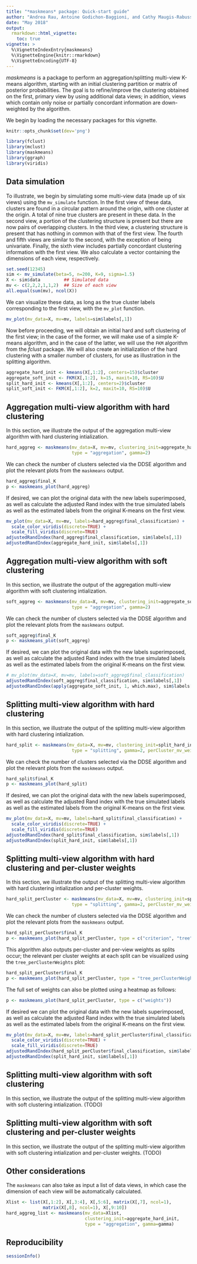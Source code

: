 ```yaml
---
title: "*maskmeans* package: Quick-start guide"
author: "Andrea Rau, Antoine Godichon-Baggioni, and Cathy Maugis-Rabusseau"
date: "May 2018"
output: 
  rmarkdown::html_vignette:
    toc: true
vignette: >
  %\VignetteIndexEntry{maskmeans}
  %\VignetteEngine{knitr::rmarkdown}
  %\VignetteEncoding{UTF-8}
---
```


*maskmeans* is a package to perform an aggregation/splitting multi-view K-means algorithm, starting with an initial
clustering partition or matrix of posterior probabilities. The goal is to refine/improve the clustering obtained on the
first, primary view by using additional data views; in addition, views which contain only noise or partially concordant
information are down-weighted by the algorithm.

We begin by loading the necessary packages for this vignette.

```r
knitr::opts_chunk$set(dev='png')
```

```r
library(fclust)
library(mclust)
library(maskmeans)
library(ggraph)
library(viridis)
```

## Data simulation

To illustrate, we begin by simulating some multi-view data (made up of six views) using the `mv_simulate` function. 
In the first view of these
data, clusters are found in a circular pattern around the origin, with one cluster at the origin. A total of nine
true clusters are present in these data. In the second
view, a portion of the clustering structure is present but there are now pairs of overlapping clusters. In the
third view, a clustering structure is present that has nothing in common with that of the first view. The fourth
and fifth views are similar to the second, with the exception of being univariate. Finally, the sixth view includes
partially concordant clustering information with the first view. We also calculate a vector containing the dimensions
of each view, respectively.

```r
set.seed(12345)
sim <- mv_simulate(beta=5, n=200, K=9, sigma=1.5)
X <- sim$data         ## Simulated data
mv <- c(2,2,2,1,1,2)  ## Size of each view
all.equal(sum(mv), ncol(X))
```

We can visualize these data, as long as the true cluster labels corresponding to the first view, with the
`mv_plot` function.

```r
mv_plot(mv_data=X, mv=mv, labels=sim$labels[,1])
```

Now before proceeding, we will obtain an initial hard and soft clustering of the first view; in the case of the
former, we will make use of a simple K-means algorithm, and in the case of the latter, we will use the `FKM` algorithm
from the *fclust* package. We will also create an initialization of the hard clustering with a smaller number of clusters,
for use as illustration in the splitting algorithm.

```r
aggregate_hard_init <- kmeans(X[,1:2], centers=15)$cluster
aggregate_soft_init <- FKM(X[,1:2], k=15, maxit=10, RS=10)$U
split_hard_init <- kmeans(X[,1:2], centers=2)$cluster
split_soft_init <- FKM(X[,1:2], k=2, maxit=10, RS=10)$U
```


## Aggregation multi-view algorithm with hard clustering
In this section, we illustrate the output of the aggregation multi-view algorithm with hard clustering intialization.
```r
hard_aggreg <- maskmeans(mv_data=X, mv=mv, clustering_init=aggregate_hard_init, 
                         type = "aggregation", gamma=2) 
```

We can check the number of clusters selected via the DDSE algorithm and plot the relevant plots from the `maskmeans` output.

```r
hard_aggreg$final_K
p <- maskmeans_plot(hard_aggreg)
```

If desired, we can plot the original data with the new labels superimposed, as well as calculate the adjusted Rand index with the true simulated labels as well as the estimated labels from the original K-means on the first view.
```r
mv_plot(mv_data=X, mv=mv, labels=hard_aggreg$final_classification) +
  scale_color_viridis(discrete=TRUE) +
  scale_fill_viridis(discrete=TRUE)
adjustedRandIndex(hard_aggreg$final_classification, sim$labels[,1])
adjustedRandIndex(aggregate_hard_init, sim$labels[,1])
```


## Aggregation multi-view algorithm with soft clustering
In this section, we illustrate the output of the aggregation multi-view algorithm with soft clustering intialization.
```r
soft_aggreg <- maskmeans(mv_data=X, mv=mv, clustering_init=aggregate_soft_init, 
                         type = "aggregation", gamma=2) 
```

We can check the number of clusters selected via the DDSE algorithm and plot the relevant plots from the `maskmeans` output.

```r
soft_aggreg$final_K
p <- maskmeans_plot(soft_aggreg)
```

If desired, we can plot the original data with the new labels superimposed, as well as calculate the adjusted Rand index with the true simulated labels as well as the estimated labels from the original K-means on the first view.
```r
# mv_plot(mv_data=X, mv=mv, labels=soft_aggreg$final_classification)
adjustedRandIndex(soft_aggreg$final_classification, sim$labels[,1])
adjustedRandIndex(apply(aggregate_soft_init, 1, which.max), sim$labels[,1])
```

## Splitting multi-view algorithm with hard clustering
In this section, we illustrate the output of the splitting multi-view algorithm with hard clustering intialization.
```r
hard_split <- maskmeans(mv_data=X, mv=mv, clustering_init=split_hard_init, Kmax=20,
                         type = "splitting", gamma=2, perCluster_mv_weights=FALSE) 
```

We can check the number of clusters selected via the DDSE algorithm and plot the relevant plots from the `maskmeans` output.

```r
hard_split$final_K
p <- maskmeans_plot(hard_split)
```

If desired, we can plot the original data with the new labels superimposed, as well as calculate the adjusted Rand index with the true simulated labels as well as the estimated labels from the original K-means on the first view.
```r
mv_plot(mv_data=X, mv=mv, labels=hard_split$final_classification) +
  scale_color_viridis(discrete=TRUE) +
  scale_fill_viridis(discrete=TRUE)
adjustedRandIndex(hard_split$final_classification, sim$labels[,1])
adjustedRandIndex(split_hard_init, sim$labels[,1])
```



## Splitting multi-view algorithm with hard clustering and per-cluster weights

In this section, we illustrate the output of the splitting multi-view algorithm with hard clustering intialization and per-cluster weights.
```r
hard_split_perCluster <- maskmeans(mv_data=X, mv=mv, clustering_init=split_hard_init, Kmax=20,
                         type = "splitting", gamma=2, perCluster_mv_weights=TRUE) 
```

We can check the number of clusters selected via the DDSE algorithm and plot the relevant plots from the `maskmeans` output.

```r
hard_split_perCluster$final_K
p <- maskmeans_plot(hard_split_perCluster, type = c("criterion", "tree"))
```

This algorithm also outputs per-cluster and per-view weights as splits occur; the relevant per cluster weights at each split can be visualized using the `tree_perClusterWeights` plot: 

```r
hard_split_perCluster$final_K
p <- maskmeans_plot(hard_split_perCluster, type = "tree_perClusterWeights")
```


The full set of weights can also be plotted using a heatmap as follows:
```r
p <- maskmeans_plot(hard_split_perCluster, type = c("weights"))
```


If desired we can plot the original data with the new labels superimposed, as well as calculate the adjusted Rand index with the true simulated labels as well as the estimated labels from the original K-means on the first view.
```r
mv_plot(mv_data=X, mv=mv, labels=hard_split_perCluster$final_classification) +
  scale_color_viridis(discrete=TRUE) +
  scale_fill_viridis(discrete=TRUE)
adjustedRandIndex(hard_split_perCluster$final_classification, sim$labels[,1])
adjustedRandIndex(split_hard_init, sim$labels[,1])
```

## Splitting multi-view algorithm with soft clustering
In this section, we illustrate the output of the splitting multi-view algorithm with soft clustering intialization. (TODO)

## Splitting multi-view algorithm with soft clustering and per-cluster weights
In this section, we illustrate the output of the splitting multi-view algorithm with soft clustering intialization and per-cluster weights. (TODO)

## Other considerations

The `maskmeans` can also take as input a list of data views, in which case the dimension of each view will be automatically
calculated.

```r
Xlist <- list(X[,1:2], X[,3:4], X[,5:6], matrix(X[,7], ncol=1), 
              matrix(X[,8], ncol=1), X[,9:10])
hard_aggreg_list <- maskmeans(mv_data=Xlist, 
                              clustering_init=aggregate_hard_init, 
                              type = "aggregation", gamma=gamma) 
```
## Reproducibility

```r
sessionInfo()
```



